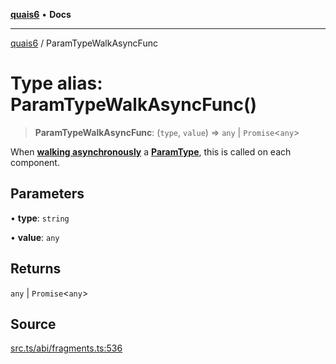 [**quais6**](../README.md) • **Docs**

***

[quais6](../globals.md) / ParamTypeWalkAsyncFunc

# Type alias: ParamTypeWalkAsyncFunc()

> **ParamTypeWalkAsyncFunc**: (`type`, `value`) => `any` \| `Promise`\<`any`\>

When [**walking asynchronously**](../classes/ParamType.md#walkasync)
 a [**ParamType**](../classes/ParamType.md), this is called on each component.

## Parameters

• **type**: `string`

• **value**: `any`

## Returns

`any` \| `Promise`\<`any`\>

## Source

[src.ts/abi/fragments.ts:536](https://github.com/dominant-strategies/quais-6.js/blob/aca1855329c3946c627ab7f16ac5304cea7d20c5/src.ts/abi/fragments.ts#L536)
